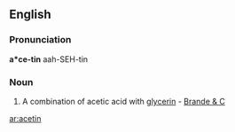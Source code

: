 ==English==

===Pronunciation===
'''a*ce-tin'''
aah-SEH-tin

===Noun===
{{infl|en|noun}}

# {{chemistry}} A combination of acetic acid with [[glycerin]] - [[Brande & C]]

[[ar:acetin]]
